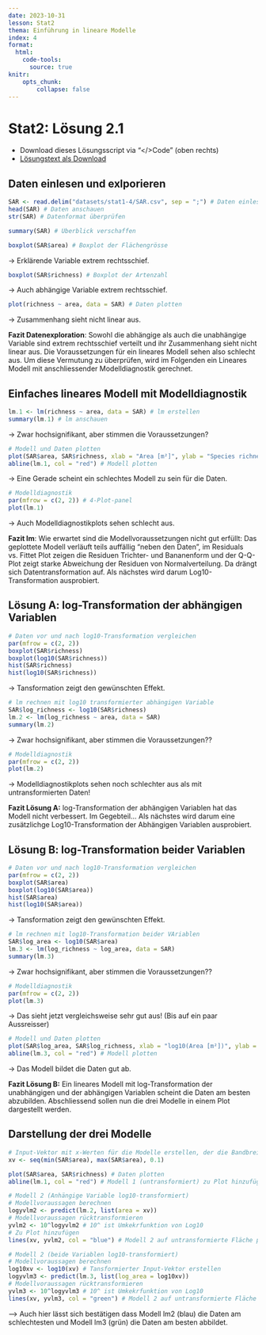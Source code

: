 ```yaml
---
date: 2023-10-31
lesson: Stat2
thema: Einführung in lineare Modelle
index: 4
format:
  html:
    code-tools:
      source: true
knitr:
    opts_chunk:
        collapse: false
---
```


# Stat2: Lösung 2.1

-   Download dieses Lösungsscript via "\</\>Code" (oben rechts)
-   [Lösungstext als Download](Statistik_Loesung_2.1.pdf)

## Daten einlesen und exlporieren

```r
SAR <- read.delim("datasets/stat1-4/SAR.csv", sep = ";") # Daten einlesen
head(SAR) # Daten anschauen
str(SAR) # Datenformat überprüfen
```

```r
summary(SAR) # Überblick verschaffen
```

```r
boxplot(SAR$area) # Boxplot der Flächengrösse
```

-\> Erklärende Variable extrem rechtsschief.

```r
boxplot(SAR$richness) # Boxplot der Artenzahl
```

-\> Auch abhängige Variable extrem rechtsschief.

```r
plot(richness ~ area, data = SAR) # Daten plotten
```

-\> Zusammenhang sieht nicht linear aus.

**Fazit Datenexploration**: Sowohl die abhängige als auch die unabhängige Variable sind extrem rechtsschief verteilt und ihr Zusammenhang sieht nicht linear aus. Die Voraussetzungen für ein lineares Modell sehen also schlecht aus. Um diese Vermutung zu überprüfen, wird im Folgenden ein Lineares Modell mit anschliessender Modelldiagnostik gerechnet.

## Einfaches lineares Modell mit Modelldiagnostik

```r
lm.1 <- lm(richness ~ area, data = SAR) # lm erstellen
summary(lm.1) # lm anschauen
```

-\> Zwar hochsignifikant, aber stimmen die Voraussetzungen?

```r
# Modell und Daten plotten
plot(SAR$area, SAR$richness, xlab = "Area [m²]", ylab = "Species richness") # Daten plotten
abline(lm.1, col = "red") # Modell plotten
```

-\> Eine Gerade scheint ein schlechtes Modell zu sein für die Daten.

```r
# Modelldiagnostik
par(mfrow = c(2, 2)) # 4-Plot-panel
plot(lm.1)
```

-\> Auch Modelldiagnostikplots sehen schlecht aus.

**Fazit lm**: Wie erwartet sind die Modellvoraussetzungen nicht gut erfüllt: Das geplottete Modell verläuft teils auffällig "neben den Daten", im Residuals vs. Fittet Plot zeigen die Residuen Trichter- und Bananenform und der Q-Q-Plot zeigt starke Abweichung der Residuen von Normalverteilung. Da drängt sich Datentransformation auf. Als nächstes wird darum Log10-Transformation ausprobiert.

## Lösung A: log-Transformation der abhängigen Variablen

```r
# Daten vor und nach log10-Transformation vergleichen
par(mfrow = c(2, 2))
boxplot(SAR$richness)
boxplot(log10(SAR$richness))
hist(SAR$richness)
hist(log10(SAR$richness))
```

-\> Tansformation zeigt den gewünschten Effekt.

```r
# lm rechnen mit log10 transformierter abhängigen Variable
SAR$log_richness <- log10(SAR$richness)
lm.2 <- lm(log_richness ~ area, data = SAR)
summary(lm.2)
```

-\> Zwar hochsignifikant, aber stimmen die Voraussetzungen??

```r
# Modelldiagnostik
par(mfrow = c(2, 2))
plot(lm.2)
```

-\> Modelldiagnostikplots sehen noch schlechter aus als mit untransformierten Daten!

**Fazit Lösung A:** log-Transformation der abhängigen Variablen hat das Modell nicht verbessert. Im Gegebteil... Als nächstes wird darum eine zusätzlichge Log10-Transformation der Abhängigen Variablen ausprobiert.

## Lösung B: log-Transformation beider Variablen

```r
# Daten vor und nach log10-Transformation vergleichen
par(mfrow = c(2, 2))
boxplot(SAR$area)
boxplot(log10(SAR$area))
hist(SAR$area)
hist(log10(SAR$area))
```

-\> Tansformation zeigt den gewünschten Effekt.

```r
# lm rechnen mit log10-Transformation beider VAriablen
SAR$log_area <- log10(SAR$area)
lm.3 <- lm(log_richness ~ log_area, data = SAR)
summary(lm.3)
```

-\> Zwar hochsignifikant, aber stimmen die Voraussetzungen??

```r
# Modelldiagnostik
par(mfrow = c(2, 2))
plot(lm.3)
```

-\> Das sieht jetzt vergleichsweise sehr gut aus! (Bis auf ein paar Aussreisser)

```r
# Modell und Daten plotten
plot(SAR$log_area, SAR$log_richness, xlab = "log10(Area [m²])", ylab = "log10(Species richness)") # Daten plotten
abline(lm.3, col = "red") # Modell plotten
```

-\> Das Modell bildet die Daten gut ab.

**Fazit Lösung B:** Ein lineares Modell mit log-Transformation der unabhängigen und der abhängigen Variablen scheint die Daten am besten abzubilden. Abschliessend sollen nun die drei Modelle in einem Plot dargestellt werden.

## Darstellung der drei Modelle

```r
# Input-Vektor mit x-Werten für die Modelle erstellen, der die Bandbreite der Daten abdeckt
xv <- seq(min(SAR$area), max(SAR$area), 0.1)

plot(SAR$area, SAR$richness) # Daten plotten
abline(lm.1, col = "red") # Modell 1 (untransformiert) zu Plot hinzufügen

# Modell 2 (Anhängige Variable log10-transformiert)
# Modellvoraussagen berechnen
logyvlm2 <- predict(lm.2, list(area = xv))
# Modellvoraussagen rücktransformieren
yvlm2 <- 10^logyvlm2 # 10^ ist Umkekrfunktion von Log10
# Zu Plot hinzufügen
lines(xv, yvlm2, col = "blue") # Modell 2 auf untransformierte Fläche plotten

# Modell 2 (beide Variablen log10-transformiert)
# Modellvoraussagen berechnen
log10xv <- log10(xv) # Tansformierter Input-Vektor erstellen
logyvlm3 <- predict(lm.3, list(log_area = log10xv))
# Modellvoraussagen rücktransformieren
yvlm3 <- 10^logyvlm3 # 10^ ist Umkekrfunktion von Log10
lines(xv, yvlm3, col = "green") # Modell 2 auf untransformierte Fläche plotten
```

\--\> Auch hier lässt sich bestätigen dass Modell lm2 (blau) die Daten am schlechtesten und Modell lm3 (grün) die Daten am besten abbildet.
